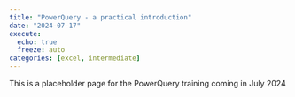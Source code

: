 ---
title: "PowerQuery - a practical introduction"
date: "2024-07-17"
execute: 
  echo: true
  freeze: auto
categories: [excel, intermediate]
---

This is a placeholder page for the PowerQuery training coming in July 2024